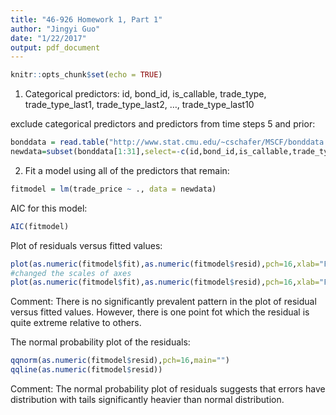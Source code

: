```yaml
---
title: "46-926 Homework 1, Part 1"
author: "Jingyi Guo"
date: "1/22/2017"
output: pdf_document
---
```


```r
knitr::opts_chunk$set(echo = TRUE)
```

1. Categorical predictors: 
id, bond_id, is_callable, trade_type, trade_type_last1, trade_type_last2, ..., trade_type_last10

exclude categorical predictors and predictors from time steps 5 and prior:
```r
bonddata = read.table("http://www.stat.cmu.edu/~cschafer/MSCF/bonddata.txt",sep=",",header=T)
newdata=subset(bonddata[1:31],select=-c(id,bond_id,is_callable,trade_type,trade_type_last1,trade_type_last2,trade_type_last3,trade_type_last4))
```


2.  Fit a model using all of the predictors that remain: 

```r
fitmodel = lm(trade_price ~ ., data = newdata)
```

AIC for this model:
```r
AIC(fitmodel)
```


Plot of residuals versus fitted values:
```r
plot(as.numeric(fitmodel$fit),as.numeric(fitmodel$resid),pch=16,xlab="Fitted Values", ylab="Residuals")
#changed the scales of axes
plot(as.numeric(fitmodel$fit),as.numeric(fitmodel$resid),pch=16,xlab="Fitted Values", ylab="Residuals",xlim=c(80,140),ylim=c(-10,10))
```

Comment: There is no significantly prevalent pattern in the plot of residual versus fitted values. However, there is one point fot which the residual is quite extreme relative to others.

The normal probability plot of the residuals:
```r
qqnorm(as.numeric(fitmodel$resid),pch=16,main="")
qqline(as.numeric(fitmodel$resid))
```

Comment: The normal probability plot of residuals suggests that errors have distribution with tails significantly heavier than normal distribution.
